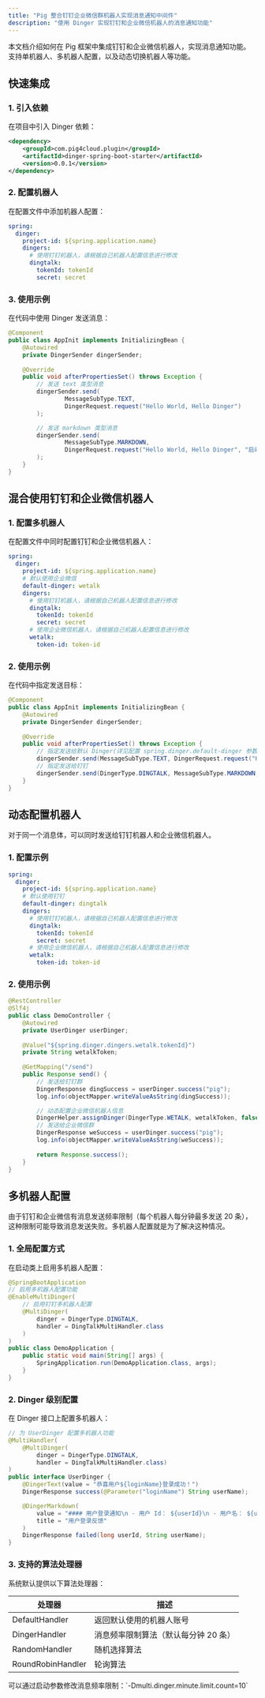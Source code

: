 ```yaml
---
title: "Pig 整合钉钉企业微信群机器人实现消息通知中间件"
description: "使用 Dinger 实现钉钉和企业微信机器人的消息通知功能"
---
```


<Note>
本文档介绍如何在 Pig 框架中集成钉钉和企业微信机器人，实现消息通知功能。支持单机器人、多机器人配置，以及动态切换机器人等功能。
</Note>

## 快速集成

### 1. 引入依赖
在项目中引入 Dinger 依赖：

```xml
<dependency>
    <groupId>com.pig4cloud.plugin</groupId>
    <artifactId>dinger-spring-boot-starter</artifactId>
    <version>0.0.1</version>
</dependency>
```

### 2. 配置机器人
在配置文件中添加机器人配置：

```yaml
spring:
  dinger:
    project-id: ${spring.application.name}
    dingers:
      # 使用钉钉机器人，请根据自己机器人配置信息进行修改
      dingtalk:
        tokenId: tokenId 
        secret: secret
```

### 3. 使用示例
在代码中使用 Dinger 发送消息：

```java
@Component
public class AppInit implements InitializingBean {
    @Autowired
    private DingerSender dingerSender;
    
    @Override
    public void afterPropertiesSet() throws Exception {
        // 发送 text 类型消息
        dingerSender.send(
                MessageSubType.TEXT,
                DingerRequest.request("Hello World, Hello Dinger")
        );

        // 发送 markdown 类型消息
        dingerSender.send(
                MessageSubType.MARKDOWN,
                DingerRequest.request("Hello World, Hello Dinger", "启动通知")
        );
    }
}
```

## 混合使用钉钉和企业微信机器人

### 1. 配置多机器人
在配置文件中同时配置钉钉和企业微信机器人：

```yaml
spring:
  dinger:
    project-id: ${spring.application.name}
    # 默认使用企业微信
    default-dinger: wetalk
    dingers:
      # 使用钉钉机器人，请根据自己机器人配置信息进行修改
      dingtalk:
        tokenId: tokenId
        secret: secret
      # 使用企业微信机器人，请根据自己机器人配置信息进行修改
      wetalk:
        token-id: token-id
```

### 2. 使用示例
在代码中指定发送目标：

```java
@Component
public class AppInit implements InitializingBean {
    @Autowired
    private DingerSender dingerSender;
    
    @Override
    public void afterPropertiesSet() throws Exception {
        // 指定发送给默认 Dinger(详见配置 spring.dinger.default-dinger 参数值)
        dingerSender.send(MessageSubType.TEXT, DingerRequest.request("Hello World, Hello Dinger"));
        // 指定发送给钉钉
        dingerSender.send(DingerType.DINGTALK, MessageSubType.MARKDOWN, DingerRequest.request("Hello World, Hello Dinger", "启动通知"));
    }
}
```

## 动态配置机器人

<Note>
对于同一个消息体，可以同时发送给钉钉机器人和企业微信机器人。
</Note>

### 1. 配置示例
```yaml
spring:
  dinger:
    project-id: ${spring.application.name}
    # 默认使用钉钉
    default-dinger: dingtalk
    dingers:
      # 使用钉钉机器人，请根据自己机器人配置信息进行修改
      dingtalk:
        tokenId: tokenId
        secret: secret
      # 使用企业微信机器人，请根据自己机器人配置信息进行修改
      wetalk:
        token-id: token-id
```

### 2. 使用示例
```java
@RestController
@Slf4j
public class DemoController {
    @Autowired
    private UserDinger userDinger;
    
    @Value("${spring.dinger.dingers.wetalk.tokenId}")
    private String wetalkToken;
    
    @GetMapping("/send")
    public Response send() {
        // 发送给钉钉群
        DingerResponse dingSuccess = userDinger.success("pig");
        log.info(objectMapper.writeValueAsString(dingSuccess));

        // 动态配置企业微信机器人信息
        DingerHelper.assignDinger(DingerType.WETALK, wetalkToken, false);
        // 发送给企业微信群
        DingerResponse weSuccess = userDinger.success("pig");
        log.info(objectMapper.writeValueAsString(weSuccess));
        
        return Response.success();
    }
}
```

## 多机器人配置

<Warning>
由于钉钉和企业微信有消息发送频率限制（每个机器人每分钟最多发送 20 条），这种限制可能导致消息发送失败。多机器人配置就是为了解决这种情况。
</Warning>

### 1. 全局配置方式
在启动类上启用多机器人配置：

```java
@SpringBootApplication
// 启用多机器人配置功能
@EnableMultiDinger(
    // 启用钉钉多机器人配置
    @MultiDinger(
        dinger = DingerType.DINGTALK, 
        handler = DingTalkMultiHandler.class
    )
)
public class DemoApplication {
    public static void main(String[] args) {
        SpringApplication.run(DemoApplication.class, args);
    }
}
```

### 2. Dinger 级别配置
在 Dinger 接口上配置多机器人：

```java
// 为 UserDinger 配置多机器人功能
@MultiHandler(
    @MultiDinger(
        dinger = DingerType.DINGTALK, 
        handler = DingTalkMultiHandler.class)
)
public interface UserDinger {
    @DingerText(value = "恭喜用户${loginName}登录成功！")
    DingerResponse success(@Parameter("loginName") String userName);

    @DingerMarkdown(
        value = "#### 用户登录通知\n - 用户 Id： ${userId}\n - 用户名： ${userName}",
        title = "用户登录反馈"
    )
    DingerResponse failed(long userId, String userName);
}
```

### 3. 支持的算法处理器
系统默认提供以下算法处理器：

| 处理器 | 描述 |
| --- | --- |
| DefaultHandler | 返回默认使用的机器人账号 |
| DingerHandler | 消息频率限制算法（默认每分钟 20 条） |
| RandomHandler | 随机选择算法 |
| RoundRobinHandler | 轮询算法 |

<Note>
可以通过启动参数修改消息频率限制：`-Dmulti.dinger.minute.limit.count=10`
</Note>

